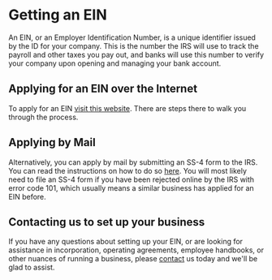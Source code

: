 <PublicLayout>

# Getting an EIN

An EIN, or an Employer Identification Number, is a unique identifier issued
by the ID for your company. This is the number the IRS will use to track the
payroll and other taxes you pay out, and banks will use this number to verify
your company upon opening and managing your bank account.

## Applying for an EIN over the Internet

To apply for an EIN [visit this
website](https://www.irs.gov/businesses/small-businesses-self-employed/apply-for-an-employer-identification-number-ein-online).
There are steps there to walk you through the process.

## Applying by Mail

Alternatively, you can apply by mail by submitting an SS-4 form to the IRS.
You can read the instructions on how to do so
[here](https://www.irs.gov/instructions/iss4). You will most likely need to
file an SS-4 form if you have been rejected online by the IRS with error code
101, which usually means a similar business has applied for an EIN before.

## Contacting us to set up your business

If you have any questions about setting up your EIN, or are looking for
assistance in incorporation, operating agreements, employee handbooks, or
other nuances of running a business, please [contact](/contact) us today and
we'll be glad to assist.

</PublicLayout>
